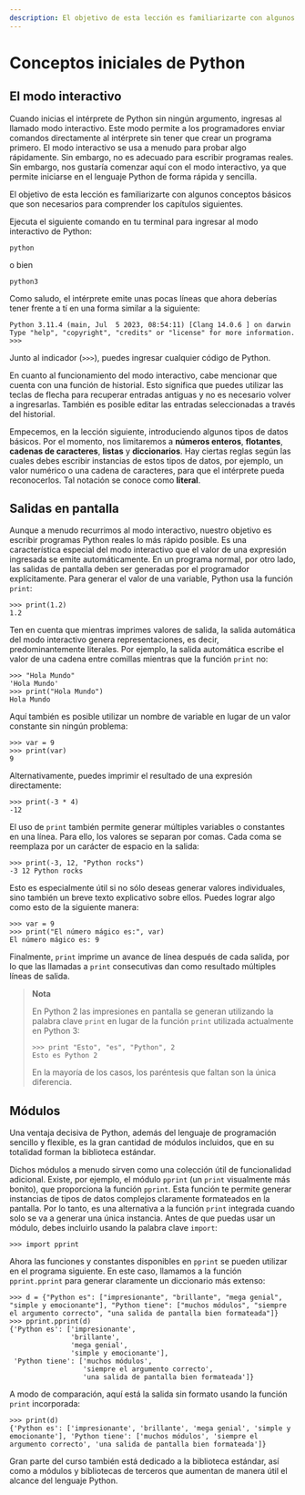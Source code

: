 ```yaml
---
description: El objetivo de esta lección es familiarizarte con algunos conceptos básicos que son necesarios.
---
```

# Conceptos iniciales de Python

## El modo interactivo

Cuando inicias el intérprete de Python sin ningún argumento, ingresas al llamado modo interactivo. Este modo permite a los programadores enviar comandos directamente al intérprete sin tener que crear un programa primero. El modo interactivo se usa a menudo para probar algo rápidamente. Sin embargo, no es adecuado para escribir programas reales. Sin embargo, nos gustaría comenzar aquí con el modo interactivo, ya que permite iniciarse en el lenguaje Python de forma rápida y sencilla.

El objetivo de esta lección es familiarizarte con algunos conceptos básicos que son necesarios para comprender los capítulos siguientes.

Ejecuta el siguiente comando en tu terminal para ingresar al modo interactivo de Python:

```console filename="Terminal"
python
```

o bien

```console filename="Terminal"
python3
```

Como saludo, el intérprete emite unas pocas líneas que ahora deberías tener frente a tí en una forma similar a la siguiente:

```plaintext filename="Terminal"
Python 3.11.4 (main, Jul  5 2023, 08:54:11) [Clang 14.0.6 ] on darwin
Type "help", "copyright", "credits" or "license" for more information.
>>> 
```

Junto al indicador (`>>>`), puedes ingresar cualquier código de Python.

En cuanto al funcionamiento del modo interactivo, cabe mencionar que cuenta con una función de historial. Esto significa que puedes utilizar las teclas de flecha para recuperar entradas antiguas y no es necesario volver a ingresarlas. También es posible editar las entradas seleccionadas a través del historial.

Empecemos, en la lección siguiente, introduciendo algunos tipos de datos básicos. Por el momento, nos limitaremos a **números enteros**, **flotantes**, **cadenas de caracteres**, **listas** y **diccionarios**. Hay ciertas reglas según las cuales debes escribir instancias de estos tipos de datos, por ejemplo, un valor numérico o una cadena de caracteres, para que el intérprete pueda reconocerlos. Tal notación se conoce como **literal**.

## Salidas en pantalla

Aunque a menudo recurrimos al modo interactivo, nuestro objetivo es escribir programas Python reales lo más rápido posible. Es una característica especial del modo interactivo que el valor de una expresión ingresada se emite automáticamente. En un programa normal, por otro lado, las salidas de pantalla deben ser generadas por el programador explícitamente. Para generar el valor de una variable, Python usa la función `print`:

```python-repl filename="Python (Interactivo)"
>>> print(1.2)
1.2
```

Ten en cuenta que mientras imprimes valores de salida, la salida automática del modo interactivo genera representaciones, es decir, predominantemente literales. Por ejemplo, la salida automática escribe el valor de una cadena entre comillas mientras que la función `print` no:

```python-repl filename="Python (Interactivo)"
>>> "Hola Mundo"
'Hola Mundo'
>>> print("Hola Mundo")
Hola Mundo
```

Aquí también es posible utilizar un nombre de variable en lugar de un valor constante sin ningún problema:

```python-repl filename="Python (Interactivo)"
>>> var = 9
>>> print(var)
9
```

Alternativamente, puedes imprimir el resultado de una expresión directamente:

```python-repl filename="Python (Interactivo)"
>>> print(-3 * 4)
-12
```

El uso de `print` también permite generar múltiples variables o constantes en una línea. Para ello, los valores se separan por comas. Cada coma se reemplaza por un carácter de espacio en la salida:

```python-repl filename="Python (Interactivo)"
>>> print(-3, 12, "Python rocks")
-3 12 Python rocks
```

Esto es especialmente útil si no sólo deseas generar valores individuales, sino también un breve texto explicativo sobre ellos. Puedes lograr algo como esto de la siguiente manera:

```python-repl filename="Python (Interactivo)"
>>> var = 9
>>> print("El número mágico es:", var)
El número mágico es: 9
```

Finalmente, `print` imprime un avance de línea después de cada salida, por lo que las llamadas a `print` consecutivas dan como resultado múltiples líneas de salida.

> **Nota**
> 
> En Python 2 las impresiones en pantalla se generan utilizando la palabra clave `print` en lugar de la función `print` utilizada actualmente en Python 3:
> 
> ```python-repl filename="Python (Interactivo)"
> >>> print "Esto", "es", "Python", 2 
> Esto es Python 2
> ```
> 
> En la mayoría de los casos, los paréntesis que faltan son la única diferencia.

## Módulos

Una ventaja decisiva de Python, además del lenguaje de programación sencillo y flexible, es la gran cantidad de módulos incluidos, que en su totalidad forman la biblioteca estándar.

Dichos módulos a menudo sirven como una colección útil de funcionalidad adicional. Existe, por ejemplo, el módulo `pprint` (un `print` visualmente más bonito), que proporciona la función `pprint`. Esta función te permite generar instancias de tipos de datos complejos claramente formateados en la pantalla. Por lo tanto, es una alternativa a la función `print` integrada cuando solo se va a generar una única instancia. Antes de que puedas usar un módulo, debes incluirlo usando la palabra clave `import`:

```python-repl filename="Python (Interactivo)"
>>> import pprint
```

Ahora las funciones y constantes disponibles en `pprint` se pueden utilizar en el programa siguiente. En este caso, llamamos a la función `pprint.pprint` para generar claramente un diccionario más extenso:

```python-repl filename="Python (Interactivo)"
>>> d = {"Python es": ["impresionante", "brillante", "mega genial", "simple y emocionante"], "Python tiene": ["muchos módulos", "siempre el argumento correcto", "una salida de pantalla bien formateada"]}
>>> pprint.pprint(d)
{'Python es': ['impresionante',
               'brillante',
               'mega genial',
               'simple y emocionante'],
 'Python tiene': ['muchos módulos',
                  'siempre el argumento correcto',
                  'una salida de pantalla bien formateada']}
```

A modo de comparación, aquí está la salida sin formato usando la función `print` incorporada:

```python-repl filename="Python (Interactivo)"
>>> print(d)
{'Python es': ['impresionante', 'brillante', 'mega genial', 'simple y emocionante'], 'Python tiene': ['muchos módulos', 'siempre el argumento correcto', 'una salida de pantalla bien formateada']}
```

Gran parte del curso también está dedicado a la biblioteca estándar, así como a módulos y bibliotecas de terceros que aumentan de manera útil el alcance del lenguaje Python.
